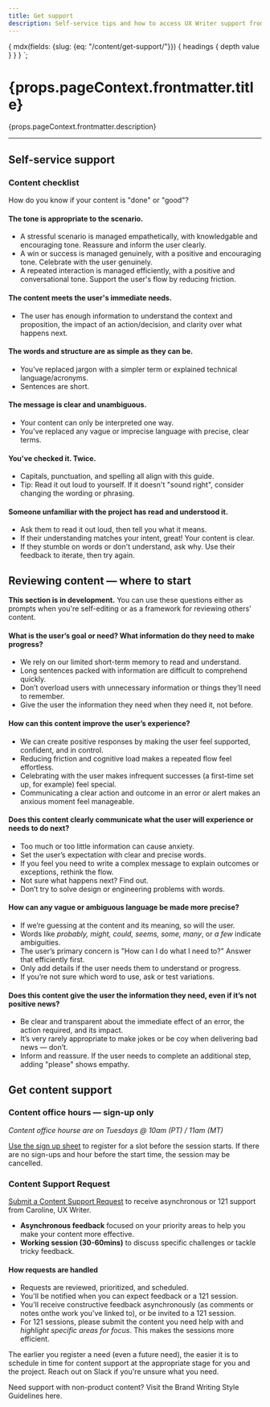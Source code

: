 ```yaml
---
title: Get support
description: Self-service tips and how to access UX Writer support from Caroline (London, GMT).
---
```



  {
    mdx(fields: {slug: {eq: "/content/get-support/"}}) {
      headings {
        depth
        value
      }
    }
  }
`;

<content>

<h1>{props.pageContext.frontmatter.title}</h1>

<p>{props.pageContext.frontmatter.description}</p>

</content>

---

<contentwrapper>

<TableOfContents headings={props.data.mdx.headings}/>

<content>

## Self-service support
### Content checklist

How do you know if your content is "done" or "good"?

#### The tone is appropriate to the scenario.
- A stressful scenario is managed empathetically, with knowledgable and encouraging tone. Reassure and inform the user clearly.
- A win or success is managed genuinely, with a positive and encouraging tone. Celebrate with the user genuinely.
- A repeated interaction is managed efficiently, with a positive and conversational tone. Support the user's flow by reducing friction.

#### The content meets the user's immediate needs.
- The user has enough information to understand the context and proposition, the impact of an action/decision, and clarity over what happens next.

#### The words and structure are as simple as they can be.
- You've replaced jargon with a simpler term or explained technical language/acronyms.
- Sentences are short.

#### The message is clear and unambiguous.
- Your content can only be interpreted one way.
- You've replaced any vague or imprecise language with precise, clear terms.

#### You've checked it. Twice.
- Capitals, punctuation, and spelling all align with this guide.
- Tip: Read it out loud to yourself. If it doesn't "sound right", consider changing the wording or phrasing.

#### Someone unfamiliar with the project has read and understood it.
- Ask them to read it out loud, then tell you what it means.
- If their understanding matches your intent, great! Your content is clear.
- If they stumble on words or don't understand, ask why. Use their feedback to iterate, then try again.

## Reviewing content &mdash; where to start
**This section is in development.** You can use these questions either as prompts when you're self-editing or as a framework for reviewing others' content.

#### What is the user’s goal or need? What information do they need to make progress?
- We rely on our limited short-term memory to read and understand.
- Long sentences packed with information are difficult to comprehend quickly.
- Don’t overload users with unnecessary information or things they’ll need to remember.
- Give the user the information they need when they need it, not before.

#### How can this content improve the user’s experience?
- We can create positive responses by making the user feel supported, confident, and in control.
- Reducing friction and cognitive load makes a repeated flow feel effortless.
- Celebrating with the user makes infrequent successes (a first-time set up, for example) feel special.
- Communicating a clear action and outcome in an error or alert makes an anxious moment feel manageable.

#### Does this content clearly communicate what the user will experience or needs to do next?
- Too much or too little information can cause anxiety.
- Set the user’s expectation with clear and precise words.
- If you feel you need to write a complex message to explain outcomes or exceptions, rethink the flow.
- Not sure what happens next? Find out.
- Don’t try to solve design or engineering problems with words.

#### How can any vague or ambiguous language be made more precise?
- If we’re guessing at the content and its meaning, so will the user.
- Words like *probably, might, could, seems, some, many*, or *a few* indicate ambiguities.
- The user’s primary concern is "How can I do what I need to?" Answer that efficiently first.
- Only add details if the user needs them to understand or progress.
- If you’re not sure which word to use, ask or test variations.

#### Does this content give the user the information they need, even if it’s not positive news?
- Be clear and transparent about the immediate effect of an error, the action required, and its impact.
- It’s very rarely appropriate to make jokes or be coy when delivering bad news &mdash; don’t.
- Inform and reassure. If the user needs to complete an additional step, adding "please" shows empathy.

## Get content support

### Content office hours &mdash; sign-up only
*Content office hourse are on Tuesdays @ 10am (PT) / 11am (MT)*

[Use the sign up sheet](https://docs.google.com/spreadsheets/d/1KEMjmBdW9Q_dubGxMERP9qU9De3dMKjSsUgSwM1NBBM/edit#gid=0) to register for a slot before the session starts.
If there are no sign-ups and hour before the start time, the session may be cancelled.

### Content Support Request
[Submit a Content Support Request](http://tiny.cc/csrf2020) to receive asynchronous or 121 support from Caroline, UX Writer.
- **Asynchronous feedback** focused on your priority areas to help you make your content more effective.
- **Working session (30-60mins)** to discuss specific challenges or tackle tricky feedback.

#### How requests are handled
- Requests are reviewed, prioritized, and scheduled.
- You'll be notified when you can expect feedback or a 121 session. 
- You'll receive constructive feedback asynchronously (as comments or notes onthe work you've linked to), or be invited to a 121 session.
- For 121 sessions, please submit the content you need help with and *highlight specific areas for focus*. This makes the sessions more efficient.

The earlier you register a need (even a future need), the easier it is to schedule in time for content support at the appropriate stage for you and the project.
Reach out on Slack if you're unsure what you need.

<Callout>
  <CalloutTitle as="h4">Need support with non-product content?</CalloutTitle>
  <CalloutText> Visit the <Anchor href="https://www.twilio.com/brand/guidelines/writing-style">Brand Writing Style Guidelines here</Anchor>.
  </CalloutText>
</Callout>

</content>
</contentwrapper>
